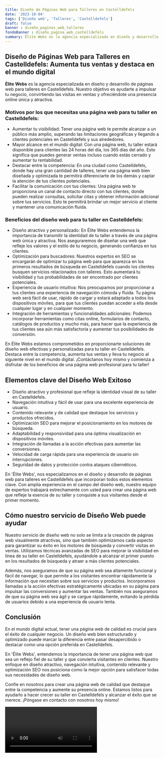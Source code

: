 ```yaml
---
title: Diseño de Páginas Web para Talleres en Castelldefels
date: '2023-10-04'
tags: ['Diseño web', 'Talleres', 'Castelldefels']
draft: false
banner : diseño_paginas_web_talleres
fondoBanner : diseño_pagina_web_castelldefels
summary: Élite Webs es la agencia especializada en diseño y desarrollo de páginas web para talleres en Castelldefels. Nuestro objetivo es ayudarte a impulsar tu negocio, convirtiendo las visitas en ventas y ofreciéndote una presencia online única y atractiva.
---
```


## Diseño de Páginas Web para Talleres en Castelldefels: Aumenta tus ventas y destaca en el mundo digital

**Élite Webs** es la agencia especializada en diseño y desarrollo de páginas web para talleres en Castelldefels. Nuestro objetivo es ayudarte a impulsar tu negocio, convirtiendo las visitas en ventas y ofreciéndote una presencia online única y atractiva.

### Motivos por los que necesitas una página web para tu taller en Castelldefels:

- Aumentar tu visibilidad: Tener una página web te permite alcanzar a un público más amplio, superando las limitaciones geográficas y llegando a clientes potenciales en Castelldefels y sus alrededores.
- Mayor alcance en el mundo digital: Con una página web, tu taller estará disponible para clientes las 24 horas del día, los 365 días del año. Esto significa que puedes generar ventas incluso cuando estás cerrado y aumentar tu rentabilidad.
- Destacar entre la competencia: En una ciudad como Castelldefels, donde hay una gran cantidad de talleres, tener una página web bien diseñada y optimizada te permitirá diferenciarte de los demás y captar la atención de tus clientes potenciales.
- Facilitar la comunicación con tus clientes: Una página web te proporciona un canal de contacto directo con tus clientes, donde pueden realizar consultas, solicitar citas y obtener información adicional sobre tus servicios. Esto te permitirá brindar un mejor servicio al cliente y mantener una comunicación fluida.

### Beneficios del diseño web para tu taller en Castelldefels:

- Diseño atractivo y personalizado: En Élite Webs entendemos la importancia de transmitir la identidad de tu taller a través de una página web única y atractiva. Nos aseguraremos de diseñar una web que refleje los valores y el estilo de tu negocio, generando confianza en tus clientes.
- Optimización para buscadores: Nuestros expertos en SEO se encargarán de optimizar tu página web para que aparezca en los primeros resultados de búsqueda en Castelldefels cuando los clientes busquen servicios relacionados con talleres. Esto aumentará tu visibilidad y tus probabilidades de ser encontrado por clientes potenciales.
- Experiencia de usuario intuitiva: Nos preocupamos por proporcionar a tus clientes una experiencia de navegación cómoda y fluida. Tu página web será fácil de usar, rápido de cargar y estará adaptado a todos los dispositivos móviles, para que tus clientes puedan acceder a ella desde cualquier lugar y en cualquier momento.
- Integración de herramientas y funcionalidades adicionales: Podemos incorporar herramientas como citas online, formularios de contacto, catálogos de productos y mucho más, para hacer que la experiencia de tus clientes sea aún más satisfactoria y aumentar tus posibilidades de conversión.

En Élite Webs estamos comprometidos en proporcionarte soluciones de diseño web efectivas y personalizadas para tu taller en Castelldefels. Destaca entre la competencia, aumenta tus ventas y lleva tu negocio al siguiente nivel en el mundo digital. ¡Contáctanos hoy mismo y comienza a disfrutar de los beneficios de una página web profesional para tu taller!

<GifSeo />

<Cta />

## Elementos clave del Diseño Web Exitoso

- Diseño atractivo y profesional que refleje la identidad visual de su taller en Castelldefels.
- Navegación intuitiva y fácil de usar para una excelente experiencia de usuario.
- Contenido relevante y de calidad que destaque los servicios y productos ofrecidos.
- Optimización SEO para mejorar el posicionamiento en los motores de búsqueda.
- Adaptabilidad y responsividad para una óptima visualización en dispositivos móviles.
- Integración de llamadas a la acción efectivas para aumentar las conversiones.
- Velocidad de carga rápida para una experiencia de usuario sin interrupciones.
- Seguridad de datos y protección contra ataques cibernéticos.

En 'Élite Webs', nos especializamos en el diseño y desarrollo de páginas web para talleres en Castelldefels que incorporan todos estos elementos clave. Con amplia experiencia en el campo del diseño web, nuestro equipo de expertos trabajará estrechamente con usted para crear una página web que refleje la esencia de su taller y conquiste a sus visitantes desde el primer momento.

## Cómo nuestro servicio de Diseño Web puede ayudar

Nuestro servicio de diseño web no solo se limita a la creación de páginas web visualmente atractivas, sino que también optimizamos cada aspecto para garantizar su éxito en los motores de búsqueda y convertir visitas en ventas. Utilizamos técnicas avanzadas de SEO para mejorar la visibilidad en línea de su taller en Castelldefels, ayudándole a alcanzar el primer puesto en los resultados de búsqueda y atraer a más clientes potenciales.

Además, nos aseguramos de que su página web sea altamente funcional y fácil de navegar, lo que permite a los visitantes encontrar rápidamente la información que necesitan sobre sus servicios y productos. Incorporamos llamadas a la acción efectivas estratégicamente ubicadas en su página para impulsar las conversiones y aumentar las ventas. También nos aseguramos de que su página web sea ágil y se cargue rápidamente, evitando la pérdida de usuarios debido a una experiencia de usuario lenta.

## Conclusión

En el mundo digital actual, tener una página web de calidad es crucial para el éxito de cualquier negocio. Un diseño web bien estructurado y optimizado puede marcar la diferencia entre pasar desapercibido o destacar como una opción preferida en Castelldefels.

En 'Élite Webs', entendemos la importancia de tener una página web que sea un reflejo fiel de su taller y que convierta visitantes en clientes. Nuestro enfoque en diseño atractivo, navegación intuitiva, contenido relevante y optimización SEO nos posiciona como la mejor opción para satisfacer todas sus necesidades de diseño web.

Confíe en nosotros para crear una página web de calidad que destaque entre la competencia y aumente su presencia online. Estamos listos para ayudarlo a hacer crecer su taller en Castelldefels y alcanzar el éxito que se merece. ¡Póngase en contacto con nosotros hoy mismo!

<Video />

<CtaBot job='Talleres' city='Castelldefels'/>

<Gmaps query='Castelldefels+españa+maps' />